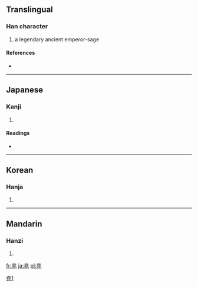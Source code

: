 {{also|堯}}
==Translingual==

===Han character===
{{Han char|rn=43|rad=尢|as=05|sn=8|four=|canj=十廿竹山 (JTHU)}}

# a legendary ancient emperor-sage

====References====
* {{Han ref|kx=0125.171|hdz=10553.021|uh=5C2D|ud=23597}}

----

==Japanese==

===Kanji===
{{ja-kanji|grade=|rs=尢05}}

# {{defn|Japanese}}

====Readings====
* {{ja-readings|on=[[ぎょう]] (gyō)|kun=[[たかい]] (takai)}}

----

==Korean==

===Hanja===
{{ko-hanja|hangeul=요|rv=yo|mr=yo}}

# {{defn|Korean}}

----

==Mandarin==

===Hanzi===
{{cmn-hanzi|pin=[[yáo]] ([[yao2]])|wg=yao<sup>2</sup>}}

# {{defn|Mandarin}}

[[Category:CJKV characters simplified differently in Japan and China|堯1]]

[[fr:尭]]
[[ja:尭]]
[[pl:尭]]